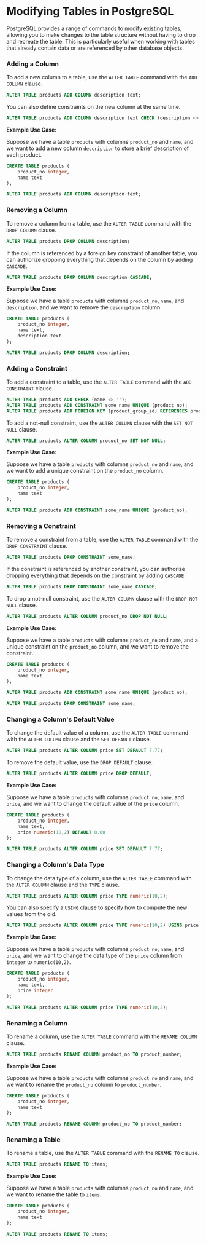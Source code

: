 # Modifying Tables in PostgreSQL

PostgreSQL provides a range of commands to modify existing tables, allowing you to make changes to the table structure without having to drop and recreate the table. This is particularly useful when working with tables that already contain data or are referenced by other database objects.

### Adding a Column

To add a new column to a table, use the `ALTER TABLE` command with the `ADD COLUMN` clause.

```sql
ALTER TABLE products ADD COLUMN description text;
```

You can also define constraints on the new column at the same time.

```sql
ALTER TABLE products ADD COLUMN description text CHECK (description <> '');
```

**Example Use Case:**

Suppose we have a table `products` with columns `product_no` and `name`, and we want to add a new column `description` to store a brief description of each product.

```sql
CREATE TABLE products (
    product_no integer,
    name text
);

ALTER TABLE products ADD COLUMN description text;
```

### Removing a Column

To remove a column from a table, use the `ALTER TABLE` command with the `DROP COLUMN` clause.

```sql
ALTER TABLE products DROP COLUMN description;
```

If the column is referenced by a foreign key constraint of another table, you can authorize dropping everything that depends on the column by adding `CASCADE`.

```sql
ALTER TABLE products DROP COLUMN description CASCADE;
```

**Example Use Case:**

Suppose we have a table `products` with columns `product_no`, `name`, and `description`, and we want to remove the `description` column.

```sql
CREATE TABLE products (
    product_no integer,
    name text,
    description text
);

ALTER TABLE products DROP COLUMN description;
```

### Adding a Constraint

To add a constraint to a table, use the `ALTER TABLE` command with the `ADD CONSTRAINT` clause.

```sql
ALTER TABLE products ADD CHECK (name <> '');
ALTER TABLE products ADD CONSTRAINT some_name UNIQUE (product_no);
ALTER TABLE products ADD FOREIGN KEY (product_group_id) REFERENCES product_groups;
```

To add a not-null constraint, use the `ALTER COLUMN` clause with the `SET NOT NULL` clause.

```sql
ALTER TABLE products ALTER COLUMN product_no SET NOT NULL;
```

**Example Use Case:**

Suppose we have a table `products` with columns `product_no` and `name`, and we want to add a unique constraint on the `product_no` column.

```sql
CREATE TABLE products (
    product_no integer,
    name text
);

ALTER TABLE products ADD CONSTRAINT some_name UNIQUE (product_no);
```

### Removing a Constraint

To remove a constraint from a table, use the `ALTER TABLE` command with the `DROP CONSTRAINT` clause.

```sql
ALTER TABLE products DROP CONSTRAINT some_name;
```

If the constraint is referenced by another constraint, you can authorize dropping everything that depends on the constraint by adding `CASCADE`.

```sql
ALTER TABLE products DROP CONSTRAINT some_name CASCADE;
```

To drop a not-null constraint, use the `ALTER COLUMN` clause with the `DROP NOT NULL` clause.

```sql
ALTER TABLE products ALTER COLUMN product_no DROP NOT NULL;
```

**Example Use Case:**

Suppose we have a table `products` with columns `product_no` and `name`, and a unique constraint on the `product_no` column, and we want to remove the constraint.

```sql
CREATE TABLE products (
    product_no integer,
    name text
);

ALTER TABLE products ADD CONSTRAINT some_name UNIQUE (product_no);

ALTER TABLE products DROP CONSTRAINT some_name;
```

### Changing a Column's Default Value

To change the default value of a column, use the `ALTER TABLE` command with the `ALTER COLUMN` clause and the `SET DEFAULT` clause.

```sql
ALTER TABLE products ALTER COLUMN price SET DEFAULT 7.77;
```

To remove the default value, use the `DROP DEFAULT` clause.

```sql
ALTER TABLE products ALTER COLUMN price DROP DEFAULT;
```

**Example Use Case:**

Suppose we have a table `products` with columns `product_no`, `name`, and `price`, and we want to change the default value of the `price` column.

```sql
CREATE TABLE products (
    product_no integer,
    name text,
    price numeric(10,2) DEFAULT 0.00
);

ALTER TABLE products ALTER COLUMN price SET DEFAULT 7.77;
```

### Changing a Column's Data Type

To change the data type of a column, use the `ALTER TABLE` command with the `ALTER COLUMN` clause and the `TYPE` clause.

```sql
ALTER TABLE products ALTER COLUMN price TYPE numeric(10,2);
```

You can also specify a `USING` clause to specify how to compute the new values from the old.

```sql
ALTER TABLE products ALTER COLUMN price TYPE numeric(10,2) USING price::numeric(10,2);
```

**Example Use Case:**

Suppose we have a table `products` with columns `product_no`, `name`, and `price`, and we want to change the data type of the `price` column from `integer` to `numeric(10,2)`.

```sql
CREATE TABLE products (
    product_no integer,
    name text,
    price integer
);

ALTER TABLE products ALTER COLUMN price TYPE numeric(10,2);
```

### Renaming a Column

To rename a column, use the `ALTER TABLE` command with the `RENAME COLUMN` clause.

```sql
ALTER TABLE products RENAME COLUMN product_no TO product_number;
```

**Example Use Case:**

Suppose we have a table `products` with columns `product_no` and `name`, and we want to rename the `product_no` column to `product_number`.

```sql
CREATE TABLE products (
    product_no integer,
    name text
);

ALTER TABLE products RENAME COLUMN product_no TO product_number;
```

### Renaming a Table

To rename a table, use the `ALTER TABLE` command with the `RENAME TO` clause.

```sql
ALTER TABLE products RENAME TO items;
```

**Example Use Case:**

Suppose we have a table `products` with columns `product_no` and `name`, and we want to rename the table to `items`.

```sql
CREATE TABLE products (
    product_no integer,
    name text
);

ALTER TABLE products RENAME TO items;
```

